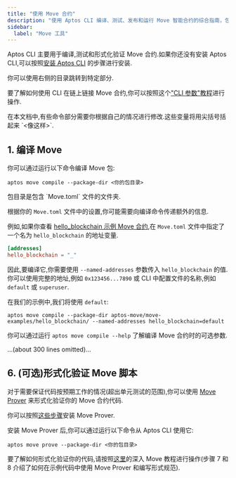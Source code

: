 ```yaml
---
title: "使用 Move 合约"
description: "使用 Aptos CLI 编译、测试、发布和运行 Move 智能合约的综合指南，包含示例和最佳实践。"
sidebar:
  label: "Move 工具"
---
```



Aptos CLI 主要用于编译,测试和形式化验证 Move 合约.如果你还没有安装 Aptos CLI,可以按照[安装 Aptos CLI](/zh/build/cli#-install-the-aptos-cli) 的步骤进行安装.

你可以使用右侧的目录跳转到特定部分.

要了解如何使用 CLI 在链上链接 Move 合约,你可以按照这个["CLI 参数"教程](/zh/build/cli/working-with-move-contracts/arguments-in-json-tutorial)进行操作.

<Aside type="note" emoji="ℹ️">
  在本文档中,有些命令部分需要你根据自己的情况进行修改.这些变量将用尖括号括起来 `<像这样>`.
</Aside>

## 1. 编译 Move

你可以通过运行以下命令编译 Move 包:

```shellscript filename="Terminal"
aptos move compile --package-dir <你的包目录>
```

<Aside type="note" emoji="ℹ️">
  包目录是包含 `Move.toml` 文件的文件夹.
</Aside>

根据你的 `Move.toml` 文件中的设置,你可能需要向编译命令传递额外的信息.

例如,如果你查看 [hello\_blockchain 示例 Move 合约](https://github.com/aptos-labs/aptos-core/tree/main/aptos-move/move-examples/hello_blockchain),在 `Move.toml` 文件中指定了一个名为 `hello_blockchain` 的地址变量.

```toml filename="Move.toml"
[addresses]
hello_blockchain = "_"
```

因此,要编译它,你需要使用 `--named-addresses` 参数传入 `hello_blockchain` 的值.
你可以使用完整的地址,例如 `0x123456...7890` 或 CLI 中配置文件的名称,例如 `default` 或 `superuser`.

在我们的示例中,我们将使用 `default`:

```shellscript filename="Terminal"
aptos move compile --package-dir aptos-move/move-examples/hello_blockchain/ --named-addresses hello_blockchain=default
```

你可以通过运行 `aptos move compile --help` 了解编译 Move 合约时的可选参数.

...(about 300 lines omitted)...

## 6. (可选)形式化验证 Move 脚本

对于需要保证代码按预期工作的情况(超出单元测试的范围),你可以使用 [Move Prover](/zh/build/smart-contracts/prover) 来形式化验证你的 Move 合约代码.

你可以按照[这些步骤](/zh/build/cli/setup-cli/install-move-prover)安装 Move Prover.

安装 Move Prover 后,你可以通过运行以下命令从 Aptos CLI 使用它:

```shellscript filename="Terminal"
aptos move prove --package-dir <你的包目录>
```

要了解如何形式化验证你的代码,请按照[这里](https://github.com/aptos-labs/aptos-core/tree/main/aptos-move/move-examples/move-tutorial)的深入 Move 教程进行操作(步骤 7 和 8 介绍了如何在示例代码中使用 Move Prover 和编写形式规范).
